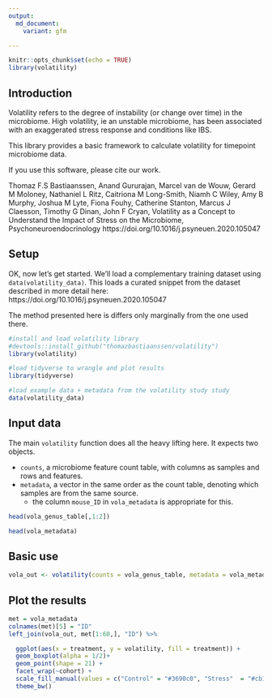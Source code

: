 ```yaml
---
output:
  md_document:
    variant: gfm

---
```


<!-- README.md is generated from README.Rmd. Please edit that file -->

```r
knitr::opts_chunk$set(echo = TRUE)
library(volatility)
```
## Introduction
Volatility refers to the degree of instability (or change over time) in the microbiome. High volatility, ie an unstable microbiome, has been associated with an exaggerated stress response and conditions like IBS. 

This library provides a basic framework to calculate volatility for timepoint microbiome data. 

If you use this software, please cite our work.

Thomaz F.S Bastiaanssen, Anand Gururajan, Marcel van de Wouw, Gerard M Moloney, Nathaniel L Ritz, Caitriona M Long-Smith, Niamh C Wiley, Amy B Murphy, Joshua M Lyte, Fiona Fouhy, Catherine Stanton, Marcus J Claesson, Timothy G Dinan, John F Cryan,
Volatility as a Concept to Understand the Impact of Stress on the Microbiome,
Psychoneuroendocrinology
https://doi.org/10.1016/j.psyneuen.2020.105047

## Setup

OK, now let's get started.
We'll load a complementary training dataset using `data(volatility_data)`. This loads a curated snippet from the dataset described in more detail here: https://doi.org/10.1016/j.psyneuen.2020.105047

The method presented here is differs only marginally from the one used there. 


```r
#install and load volatility library
#devtools::install_github("thomazbastiaanssen/volatility")
library(volatility)

#load tidyverse to wrangle and plot results
library(tidyverse)

#load example data + metadata from the volatility study study
data(volatility_data)

```

## Input data

The main `volatility` function does all the heavy lifting here. It expects two objects. 

* `counts`, a microbiome feature count table, with columns as samples and rows and features. 
* `metadata`, a vector in the same order as the count table, denoting which samples are from the same source. 
    + the column `mouse_ID` in `vola_metadata` is appropriate for this. 

```r
head(vola_genus_table[,1:2])

head(vola_metadata)

```

## Basic use

```r
vola_out <- volatility(counts = vola_genus_table, metadata = vola_metadata$mouse_ID)

```


## Plot the results


```r
met = vola_metadata
colnames(met)[5] = "ID"
left_join(vola_out, met[1:60,], "ID") %>%

  ggplot(aes(x = treatment, y = volatility, fill = treatment)) +
  geom_boxplot(alpha = 1/2)+
  geom_point(shape = 21) +
  facet_wrap(~cohort) +
  scale_fill_manual(values = c("Control" = "#3690c0", "Stress"  = "#cb181d")) +
  theme_bw() 
```

